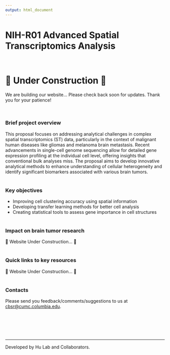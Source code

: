 ```yaml
---
output: html_document
---
```


<div align="center">
  <h1>NIH-R01 Advanced Spatial Transcriptomics Analysis</h1>
</div>
<br>

<div align="center">
  <h1>🚧 Under Construction 🚧</h1>
  <p>We are building our website... Please check back soon for updates. Thank you for your patience!</p>
</div>

<br>



<h3 style="font-weight: bold;">Brief project overview</h3>

This proposal focuses on addressing analytical challenges in complex spatial transcriptomics (ST) data, particularly in the context of malignant human diseases like gliomas and melanoma brain metastasis. Recent advancements in single-cell genome sequencing allow for detailed gene expression profiling at the individual cell level, offering insights that conventional bulk analyses miss. The proposal aims to develop innovative analytical methods to enhance understanding of cellular heterogeneity and identify significant biomarkers associated with various brain tumors.
<br>
<br>

<h3 style="font-weight: bold;">Key objectives</h3>

 - Improving cell clustering accuracy using spatial information
 - Developing transfer learning methods for better cell analysis
 - Creating statistical tools to assess gene importance in cell structures
<br>
<br>

<h3 style="font-weight: bold;">Impact on brain tumor research</h3>
🚧 Website Under Construction… 🚧
<br>
<br>

<h3 style="font-weight: bold;">Quick links to key resources</h3>
🚧 Website Under Construction… 🚧
<br>
<br>

<h3 style="font-weight: bold;">Contacts</h3>

Please send you feedback/comments/suggestions to us at [cbsr@cumc.columbia.edu](mailto:cbsr@cumc.columbia.edu).

<br>
<br>
<br>
<br>


---
`[^1]:`{=markdown} Developed by Hu Lab and Collaborators.

